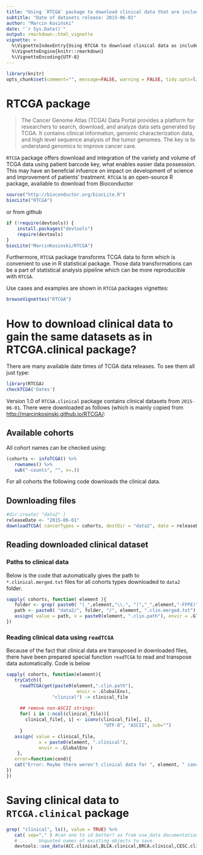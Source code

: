 ```yaml
---
title: "Using `RTCGA` package to download clinical data that are included in `RTCGA.clinical` package"
subtitle: "Date of datasets release: 2015-06-01"
author: "Marcin Kosiński"
date: "`r Sys.Date()`"
output: rmarkdown::html_vignette
vignette: >
  %\VignetteIndexEntry{Using RTCGA to download clinical data as included in RTCGA.data}
  %\VignetteEngine{knitr::rmarkdown}
  %\VignetteEncoding{UTF-8}
---
```


```r
library(knitr)
opts_chunk$set(comment="", message=FALSE, warning = FALSE, tidy.opts=list(keep.blank.line=TRUE, width.cutoff=150),options(width=150), eval = FALSE)
```

# RTCGA package

> The Cancer Genome Atlas (TCGA) Data Portal provides a platform for researchers to search, download, and analyze data sets generated by TCGA. It contains clinical information, genomic characterization data, and high level sequence analysis of the tumor genomes. The key is to understand genomics to improve cancer care.

`RTCGA` package offers download and integration of the variety and volume of TCGA data using patient barcode key, what enables easier data possession. This may have an benefcial infuence on impact on development of science and improvement of patients' treatment. `RTCGA` is an open-source R package, available to download from Bioconductor 

```r
source("http://bioconductor.org/biocLite.R")
biocLite("RTCGA")
```

or from github
```r
if (!require(devtools)) {
    install.packages("devtools")
    require(devtools)
}
biocLite("MarcinKosinski/RTCGA")
```

Furthermore, `RTCGA` package transforms TCGA data to form which is convenient to use in R statistical package. Those data transformations can be a part of statistical analysis pipeline which can be more reproducible with `RTCGA`.

Use cases and examples are shown in `RTCGA` packages vignettes:
```r
browseVignettes("RTCGA")
```

# How to download clinical data to gain the same datasets as in RTCGA.clinical package?

There are many available date times of TCGA data releases. To see them all just type:
```r
library(RTCGA)
checkTCGA('Dates')
```

Version 1.0 of `RTCGA.clinical` package contains clinical datasets from `2015-06-01`.
There were downloaded as follows (which is mainly copied from [http://marcinkosinski.github.io/RTCGA/](http://marcinkosinski.github.io/RTCGA/):

## Available cohorts

All cohort names can be checked using:
```r
(cohorts <- infoTCGA() %>% 
   rownames() %>% 
   sub("-counts", "", x=.))
```

For all cohorts the following code downloads the clinical data.

## Downloading files
```r
#dir.create( "data2" )
releaseDate <- "2015-06-01"
downloadTCGA( cancerTypes = cohorts, destDir = "data2", date = releaseDate )
```

## Reading downloaded clinical dataset

### Paths to clinical data
Below is the code that automatically gives the path to `*.clinical.merged.txt` files for all cohorts types downloaded to `data2` folder.

```r
sapply( cohorts, function( element ){
   folder <- grep( paste0( "(_",element,"\\.", "|","_",element,"-FFPE)", ".*Clinical"), list.files("data2/"),value = TRUE)
   path <- paste0( "data2/", folder, "/", element, ".clin.merged.txt")
   assign( value = path, x = paste0(element, ".clin.path"), envir = .GlobalEnv)
}) 
```

### Reading clinical data using `readTCGA`

Because of the fact that clinical data are transposed in downloaded files, there have been prepared special function `readTCGA` to read and transpose data automatically. Code is below


```r
sapply( cohorts, function(element){
   tryCatch({
     readTCGA(get(paste0(element,".clin.path"),
                          envir = .GlobalEnv),
                 "clinical") -> clinical_file
     
     ## remove non-ASCII strings:
     for( i in 1:ncol(clinical_file)){
       clinical_file[, i] <- iconv(clinical_file[, i],
                                    "UTF-8", "ASCII", sub="")
     }   
   assign( value = clinical_file,
            x = paste0(element, ".clinical"),
            envir = .GlobalEnv )
    },
   error=function(cond){
   cat("Error: Maybe there weren't clinical data for ", element, " cancer.\n")
})
})
```

# Saving clinical data to `RTCGA.clinical` package


```r
grep( "clinical", ls(), value = TRUE) %>%
   cat( sep="," ) #can one to id better? as from use_data documentation:
   # ...	Unquoted names of existing objects to save
   devtools::use_data(ACC.clinical,BLCA.clinical,BRCA.clinical,CESC.clinical,CHOL.clinical,COAD.clinical,COADREAD.clinical,DLBC.clinical,ESCA.clinical,FPPP.clinical,GBM.clinical,GBMLGG.clinical,HNSC.clinical,KICH.clinical,KIPAN.clinical,KIRC.clinical,KIRP.clinical,LAML.clinical,LGG.clinical,LIHC.clinical,LUAD.clinical,LUSC.clinical,MESO.clinical,OV.clinical,PAAD.clinical,PCPG.clinical,READ.clinical,SKCM.clinical,STAD.clinical,STES.clinical,TGCT.clinical,THCA.clinical,THYM.clinical,UCEC.clinical,UCS.clinical,UVM.clinical, overwrite = TRUE)
```

